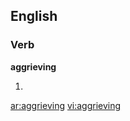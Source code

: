 ==English==

===Verb===
'''aggrieving'''

# {{present participle of|[[aggrieve]]}}

[[ar:aggrieving]]
[[vi:aggrieving]]